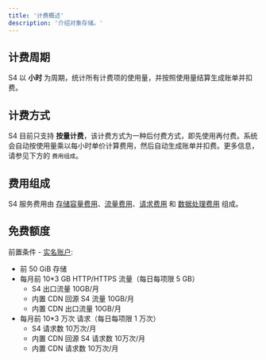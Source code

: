 ```yaml
---
title: '计费概述'
description: '介绍对象存储。'
---
```


## 计费周期

S4 以 **小时** 为周期，统计所有计费项的使用量，并按照使用量结算生成账单并扣费。

## 计费方式

S4 目前只支持 **按量计费**，该计费方式为一种后付费方式，即先使用再付费。系统会自动按使用量乘以每小时单价计算费用，然后自动生成账单并扣费。更多信息，请参见下方的 `费用组成`。

## 费用组成

S4 服务费用由 [存储容量费用](/prices/detail/storage-prices)、[流量费用](/prices/detail/transfer-prices)、[请求费用](/prices/detail/requests-prices) 和 [数据处理费用](/prices/detail/processing-prices) 组成。

## 免费额度

前置条件 - [实名账户](https://console.bitiful.com/users): 

- 前 50 GiB 存储
- 每月前 10*3 GB HTTP/HTTPS 流量（每日每项限 5 GB）
    - S4 出口流量 10GB/月
    - 内置 CDN 回源 S4 流量 10GB/月
    - 内置 CDN 出口流量 10GB/月
- 每月前 10*3 万次 请求（每日每项限 1 万次）
    - S4 请求数 10万次/月
    - 内置 CDN 回源 S4 请求数 10万次/月
    - 内置 CDN 请求数 10万次/月